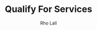 ---
title: "Qualify For Services"
chapter: 230
publish: "2022-06-18"
update: "2022-06-18"
hero_image: ./media/504_plan_or_iep.png
hero_alt: "Qualify For Services"
author: "Rho Lall"
keywords: "iep for adhd, iep accommodations for adhd, iep for adhd example, accomodations for adhd, , accommodations for adhd elementary students, accomodations for students with adhd"

short: "


"

---